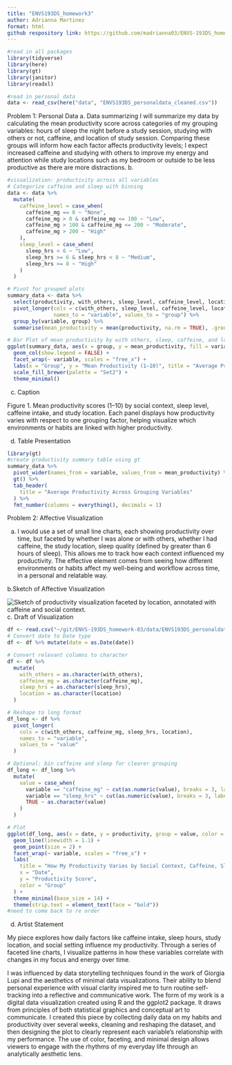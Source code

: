 ```yaml
---
title: "ENVS193DS_homework3"
author: Adrianna Martinez
format: html
github respository link: https://github.com/madrianna03/ENVS-193DS_homework-03.git
---
```

```r
#read in all packages
library(tidyverse)
library(here)
library(gt)
library(janitor)
library(readxl)

#read in personal data
data <- read_csv(here("data", "ENVS193DS_personaldata_cleaned.csv"))

```

Problem 1: Personal Data
a. Data summarizing
I will summarize my data by calculating the mean productivity score across categories of my grouping variables: hours of sleep the night before a study session, studying with others or not, caffeine, and location of study session. Comparing these groups will inform how each factor affects productivity levels; I expect increased caffeine and studying with others to improve my energy and attention while study locations such as my bedroom or outside to be less productive as there are more distractions. 
b. 
```r
#visualization: productivity across all variables
# Categorize caffeine and sleep with binning
data <- data %>%
  mutate(
    caffeine_level = case_when(
      caffeine_mg == 0 ~ "None",
      caffeine_mg > 0 & caffeine_mg <= 100 ~ "Low",
      caffeine_mg > 100 & caffeine_mg <= 200 ~ "Moderate",
      caffeine_mg > 200 ~ "High"
    ),
    sleep_level = case_when(
      sleep_hrs < 6 ~ "Low",
      sleep_hrs >= 6 & sleep_hrs < 8 ~ "Medium",
      sleep_hrs >= 8 ~ "High"
    )
  )

# Pivot for grouped plots
summary_data <- data %>%
  select(productivity, with_others, sleep_level, caffeine_level, location) %>%
  pivot_longer(cols = c(with_others, sleep_level, caffeine_level, location),
               names_to = "variable", values_to = "group") %>%
  group_by(variable, group) %>%
  summarise(mean_productivity = mean(productivity, na.rm = TRUE), .groups = "drop")

# Bar Plot of mean productivity by with others, sleep, caffeine, and location
ggplot(summary_data, aes(x = group, y = mean_productivity, fill = variable)) +
  geom_col(show.legend = FALSE) +
  facet_wrap(~ variable, scales = "free_x") +
  labs(x = "Group", y = "Mean Productivity (1–10)", title = "Average Productivity by Group") +
  scale_fill_brewer(palette = "Set2") +
  theme_minimal()
```
c. Caption

Figure 1. Mean productivity scores (1–10) by social context, sleep level, caffeine intake, and study location. Each panel displays how productivity varies with respect to one grouping factor, helping visualize which environments or habits are linked with higher productivity.

d. Table Presentation
```r
library(gt)
#create productivity summary table using gt
summary_data %>%
  pivot_wider(names_from = variable, values_from = mean_productivity) %>% 
  gt() %>%
  tab_header(
    title = "Average Productivity Across Grouping Variables"
  ) %>%
  fmt_number(columns = everything(), decimals = 1)
```
Problem 2: Affective Visualization

a. I would use a set of small line charts, each showing productivity over time, but faceted by whether I was alone or with others, whether I had caffeine, the study location, sleep quality (defined by greater than 6 hours of sleep). This allows me to track how each context influenced my productivity. The effective element comes from seeing how different environments or habits affect my well-being and workflow across time, in a personal and relatable way. 

b.Sketch of Affective Visualization

![Sketch of productivity visualization faceted by location, annotated with caffeine and social context.](../images/IMG_2449.jpg)
c. Draft of Visualization

```r
df <- read.csv("~/git/ENVS-193DS_homework-03/data/ENVS193DS_personaldata_cleaned.csv") 
# Convert date to Date type
df <- df %>% mutate(date = as.Date(date))

# Convert relevant columns to character
df <- df %>%
  mutate(
    with_others = as.character(with_others),
    caffeine_mg = as.character(caffeine_mg),
    sleep_hrs = as.character(sleep_hrs),
    location = as.character(location)
  )

# Reshape to long format
df_long <- df %>%
  pivot_longer(
    cols = c(with_others, caffeine_mg, sleep_hrs, location),
    names_to = "variable",
    values_to = "value"
  )

# Optional: bin caffeine and sleep for clearer grouping
df_long <- df_long %>%
  mutate(
    value = case_when(
      variable == "caffeine_mg" ~ cut(as.numeric(value), breaks = 3, labels = c("Low", "Med", "High")),
      variable == "sleep_hrs" ~ cut(as.numeric(value), breaks = 3, labels = c("Low", "Med", "High")),
      TRUE ~ as.character(value)
    )
  )

# Plot
ggplot(df_long, aes(x = date, y = productivity, group = value, color = value)) +
  geom_line(linewidth = 1.1) +
  geom_point(size = 2) +
  facet_wrap(~ variable, scales = "free_x") +
  labs(
    title = "How My Productivity Varies by Social Context, Caffeine, Sleep, and Study Location",
    x = "Date",
    y = "Productivity Score",
    color = "Group"
  ) +
  theme_minimal(base_size = 14) +
  theme(strip.text = element_text(face = "bold"))
#need to come back to re order
```
d. Artist Statement

My piece explores how daily factors like caffeine intake, sleep hours, study location, and social setting influence my productivity. Through a series of faceted line charts, I visualize patterns in how these variables correlate with changes in my focus and energy over time.

I was influenced by data storytelling techniques found in the work of Giorgia Lupi and the aesthetics of minimal data visualizations. Their ability to blend personal experience with visual clarity inspired me to turn routine self-tracking into a reflective and communicative work. The form of my work is a digital data visualization created using R and the ggplot2 package. It draws from principles of both statistical graphics and conceptual art to communicate. I created this piece by collecting daily data on my habits and productivity over several weeks, cleaning and reshaping the dataset, and then designing the plot to clearly represent each variable’s relationship with my performance. The use of color, faceting, and minimal design allows viewers to engage with the rhythms of my everyday life through an analytically aesthetic lens.

